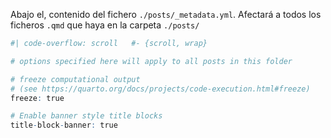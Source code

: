 Abajo el, contenido del fichero `./posts/_metadata.yml`. Afectará a todos los ficheros `.qmd` que haya en la carpeta `./posts/`

```r
#| code-overflow: scroll   #- {scroll, wrap}

# options specified here will apply to all posts in this folder

# freeze computational output
# (see https://quarto.org/docs/projects/code-execution.html#freeze)
freeze: true

# Enable banner style title blocks
title-block-banner: true

```
